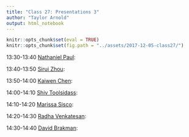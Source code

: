 ```yaml
---
title: "Class 27: Presentations 3"
author: "Taylor Arnold"
output: html_notebook
---
```


```r
knitr::opts_chunk$set(eval = TRUE)
knitr::opts_chunk$set(fig.path = "../assets/2017-12-05-class27/")
```

13:30-13:40	[Nathaniel Paul](../assets/final_project/paul.html):

13:40-13:50	[Sirui Zhou](../assets/final_project/zhou.html):

13:50-14:00	[Kaiwen Chen](../assets/final_project/chen.html):

14:00-14:10	[Shiv Toolsidass](../assets/final_project/toolsidass.html):

14:10-14:20	[Marissa Sisco](../assets/final_project/sisco.html):

14:20-14:30	[Radha Venkatesan](../assets/final_project/venkatesan.html):

14:30-14:40	[David Brakman](../assets/final_project/brakman.html):

